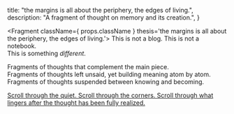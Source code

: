 
  title: "the margins is all about the periphery, the edges of living.",
  description: "A fragment of thought on memory and its creation.",
}


<Fragment className={ props.className } thesis='the margins is all about the periphery, the edges of living.'>
This is not a blog. This is not a notebook.  
This is something *different*.

Fragments of thoughts that complement the main piece.  
Fragments of thoughts left unsaid, yet building meaning atom by atom.  
Fragments of thoughts suspended between knowing and becoming.

<a href="#margins" className="group cursor-pointer">
  <div className="italic text-gray-600 group-hover:text-black transition">
    Scroll through the quiet. Scroll through the corners.  
    Scroll through what lingers after the thought has been fully realized.
  </div>
</a>

</Fragment>

